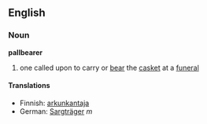 ==English==
===Noun===
'''pallbearer'''
#one called upon to carry or [[bear]] the [[casket]] at a [[funeral]]
====Translations====

*Finnish: [[arkunkantaja]]
*German: [[Sargträger]] ''m''